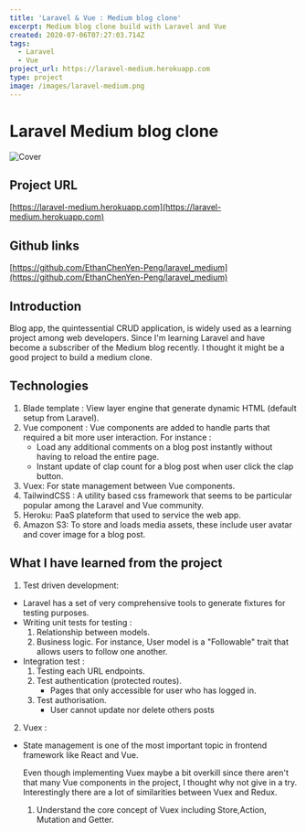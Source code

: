 ```yaml
---
title: 'Laravel & Vue : Medium blog clone'
excerpt: Medium blog clone build with Laravel and Vue
created: 2020-07-06T07:27:03.714Z
tags:
  - Laravel
  - Vue
project_url: https://laravel-medium.herokuapp.com
type: project
image: /images/laravel-medium.png
---
```


# Laravel Medium blog clone

![Cover](/images/laravel-medium.png)

## Project URL

[https://laravel-medium.herokuapp.com](https://laravel-medium.herokuapp.com)

## Github links

[https://github.com/EthanChenYen-Peng/laravel_medium](https://github.com/EthanChenYen-Peng/laravel_medium)

## Introduction

Blog app, the quintessential CRUD application, is widely used as a learning project among web developers. Since I'm learning Laravel and have become a subscriber of the Medium blog recently. I thought it might be a good project to build a medium clone.

## Technologies

1. Blade template : View layer engine that generate dynamic HTML (default setup from Laravel).
2. Vue component : Vue components are added to handle parts that required a bit more user interaction. For instance :
   - Load any additional comments on a blog post instantly without having to reload the entire page.
   - Instant update of clap count for a blog post when user click the clap button.
3. Vuex: For state management between Vue components.
4. TailwindCSS : A utility based css framework that seems to be particular popular among the Laravel and Vue community.
5. Heroku: PaaS plateform that used to service the web app.
6. Amazon S3: To store and loads media assets, these include user avatar and cover image for a blog post.

## What I have learned from the project

1. Test driven development:

- Laravel has a set of very comprehensive tools to generate fixtures for testing purposes.
- Writing unit tests for testing :
  1. Relationship between models.
  2. Business logic. For instance, User model is a "Followable" trait that allows users to follow one another.
- Integration test :
  1. Testing each URL endpoints.
  2. Test authentication (protected routes).
     - Pages that only accessible for user who has logged in.
  3. Test authorisation.
     - User cannot update nor delete others posts

2. Vuex :

- State management is one of the most important topic in frontend framework like React and Vue.

  Even though implementing Vuex maybe a bit overkill since there aren't that many Vue components in the project, I thought why not give in a try. Interestingly there are a lot of similarities between Vuex and Redux.

  1. Understand the core concept of Vuex including Store,Action, Mutation and Getter.
